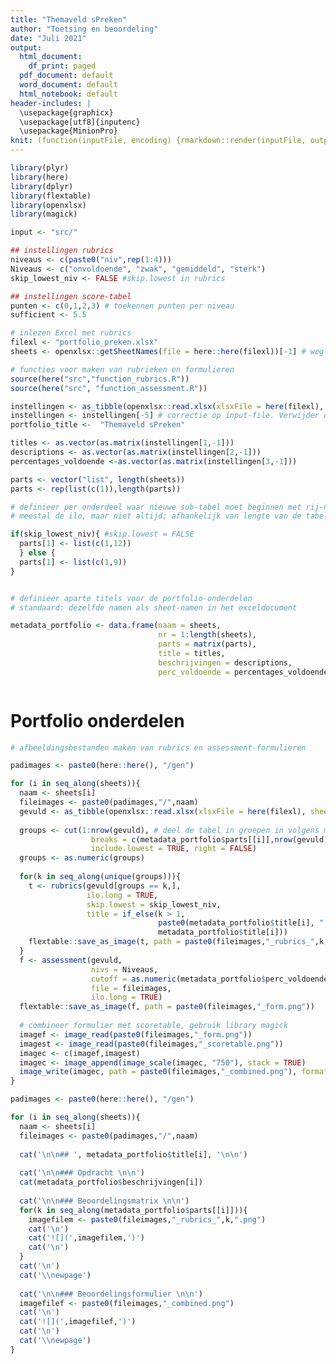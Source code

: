 ```yaml
---
title: "Themaveld sPreken"
author: "Toetsing en beoordeling"
date: "Juli 2021"
output:
  html_document:
    df_print: paged
  pdf_document: default
  word_document: default
  html_notebook: default
header-includes: |
  \usepackage{graphicx}
  \usepackage[utf8]{inputenc}
  \usepackage{MinionPro}
knit: (function(inputFile, encoding) {rmarkdown::render(inputFile, output_format = "pdf_document", encoding = encoding, output_dir = "../gen/") })
---
```


```r
library(plyr)
library(here)
library(dplyr)
library(flextable)
library(openxlsx)
library(magick)

input <- "src/"

## instellingen rubrics
niveaus <- c(paste0("niv",rep(1:4)))
Niveaus <- c("onvoldoende", "zwak", "gemiddeld", "sterk")
skip_lowest_niv <- FALSE #skip.lowest in rubrics

## instellingen score-tabel 
punten <- c(0,1,2,3) # toekennen punten per niveau
sufficient <- 5.5

# inlezen Excel met rubrics
filexl <- "portfolio_preken.xlsx"
sheets <- openxlsx::getSheetNames(file = here::here(filexl))[-1] # weglaten tabblad instellingen

# functies voor maken van rubrieken en formulieren
source(here("src","function_rubrics.R"))
source(here("src", "function_assessment.R"))


```

```r

instellingen <- as_tibble(openxlsx::read.xlsx(xlsxFile = here(filexl), sheet = "instellingen"))
instellingen <- instellingen[-5] # correctie op input-file. Verwijder deze regel voor portfolio-voorbeeld.xlsx
portfolio_title <-  "Themaveld sPreken"

titles <- as.vector(as.matrix(instellingen[1,-1]))
descriptions <- as.vector(as.matrix(instellingen[2,-1]))
percentages_voldoende <-as.vector(as.matrix(instellingen[3,-1]))

parts <- vector("list", length(sheets))
parts <- rep(list(c(1)),length(parts))

# definieer per onderdeel waar nieuwe sub-tabel moet beginnen met rij-nummer;
# meestal de ilo, maar niet altijd; afhankelijk van lengte van de tabel 

if(skip_lowest_niv){ #skip.lowest = FALSE
  parts[1] <- list(c(1,12)) 
  } else {
  parts[1] <- list(c(1,9)) 
}


# definieer aparte titels voor de portfolio-onderdelen
# standaard: dezelfde namen als sheet-namen in het exceldocument

metadata_portfolio <- data.frame(naam = sheets,
                                 nr = 1:length(sheets),
                                 parts = matrix(parts),
                                 title = titles,
                                 beschrijvingen = descriptions,
                                 perc_voldoende = percentages_voldoende)



```


# Portfolio onderdelen

```r
# afbeeldingsbestanden maken van rubrics en assessment-formulieren

padimages <- paste0(here::here(), "/gen")

for (i in seq_along(sheets)){
  naam <- sheets[i]
  fileimages <- paste0(padimages,"/",naam)
  gevuld <- as_tibble(openxlsx::read.xlsx(xlsxFile = here(filexl), sheet = naam))
  
  groups <- cut(1:nrow(gevuld), # deel de tabel in groepen in volgens metadata$parts
                  breaks = c(metadata_portfolio$parts[[i]],nrow(gevuld)), 
                  include.lowest = TRUE, right = FALSE)
  groups <- as.numeric(groups)
    
  for(k in seq_along(unique(groups))){ 
    t <- rubrics(gevuld[groups == k,],
                 ilo.long = TRUE,
                 skip.lowest = skip_lowest_niv,
                 title = if_else(k > 1, 
                                 paste0(metadata_portfolio$title[i], " (vervolg)"),
                                 metadata_portfolio$title[i]))
    flextable::save_as_image(t, path = paste0(fileimages,"_rubrics_",k,".png"))
  }
  f <- assessment(gevuld,
                  nivs = Niveaus,
                  cutoff = as.numeric(metadata_portfolio$perc_voldoende[i])/100,
                  file = fileimages,
                  ilo.long = TRUE)
  flextable::save_as_image(f, path = paste0(fileimages,"_form.png"))
  
  # combineer formulier met scoretable, gebruik library magick
  imagef <- image_read(paste0(fileimages,"_form.png"))
  imagest <- image_read(paste0(fileimages,"_scoretable.png"))
  imagec <- c(imagef,imagest)
  imagec <- image_append(image_scale(imagec, "750"), stack = TRUE)
  image_write(imagec, path = paste0(fileimages,"_combined.png"), format = "png")
}

```


```r

padimages <- paste0(here::here(), "/gen")

for (i in seq_along(sheets)){
  naam <- sheets[i]
  fileimages <- paste0(padimages,"/",naam)
  
  cat('\n\n## ', metadata_portfolio$title[i], '\n\n')
  
  cat('\n\n### Opdracht \n\n')
  cat(metadata_portfolio$beschrijvingen[i])
  
  cat('\n\n### Beoordelingsmatrix \n\n')
  for(k in seq_along(metadata_portfolio$parts[[i]])){
    imagefilem <- paste0(fileimages,"_rubrics_",k,".png")
    cat('\n')
    cat('![](',imagefilem,')')
    cat('\n')
  }
  cat('\n')
  cat('\\newpage')
  
  cat('\n\n### Beoordelingsformulier \n\n')
  imagefilef <- paste0(fileimages,"_combined.png")
  cat('\n')
  cat('![](',imagefilef,')')
  cat('\n')
  cat('\\newpage')
}
```


